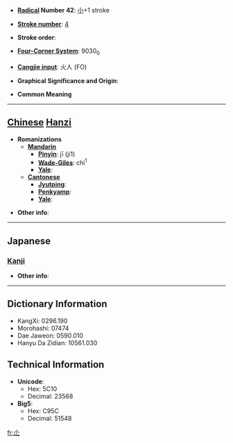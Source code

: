 * '''[[Wiktionary:Chinese radical index| Radical]] Number 42''': [[Wiktionary:Chinese radical index 小|小]]+1 stroke

* '''[[Wiktionary:Chinese total strokes index|Stroke number]]''': [[Wiktionary:Chinese total strokes index 4|4]]

* '''Stroke order''': 

* '''[[Wiktionary:Chinese four corner index|Four-Corner System]]''': 9030<sub>0</sub>

* '''[[Wiktionary:Chinese Cangjie index|Cangjie input]]''': 火人 (FO)

* '''Graphical Significance and Origin''': 

* '''Common Meaning'''

----

== [[Chinese]] [[Hanzi]] ==

* '''Romanizations'''
** '''[[Mandarin]]'''
*** '''[[Pinyin]]''': jī (ji1)
*** '''[[Wade-Giles]]''': chi<sup>1</sup>
*** '''[[Yale]]''': 
** '''[[Cantonese]]'''
*** '''[[Jyutping]]''':
*** '''[[Penkyamp]]''': 
*** '''[[Yale]]''': 

* '''Other info''': 

----

==Japanese==
===[[Kanji]]===
{{kanji|on readings=[[せつ]] (setsu), [[せち]] (sechi), [[しつ]] (shitsu), [[しち]] (shichi)
|kun readings=[[すくない]] (sukunai), [[ちひさい]] (chihisai)
}}

* '''Other info''':  

----

== Dictionary Information ==

* KangXi: 0296.190
* Morohashi: 07474
* Dae Jaweon: 0590.010
* Hanyu Da Zidian: 10561.030

== Technical Information ==

* '''Unicode''':
** Hex: 5C10
** Decimal: 23568
* '''Big5''':
** Hex: C95C
** Decimal: 51548

[[fr:尐]]